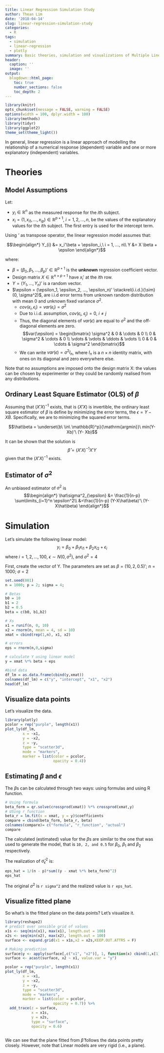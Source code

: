 ```yaml
---
title: Linear Regression Simulation Study
author: Thean Lim
date: '2018-04-14'
slug: linear-regression-simulation-study
categories:
  - R
tags: 
  - simulation
  - linear-regression
  - plotly
summary: Basic theories, simulation and visualizations of Multiple Linear Regression.
header:
  caption: ''
  image: ''
output:
  blogdown::html_page:
    toc: true
    number_sections: false
    toc_depth: 2
---
```


```r
library(knitr)
opts_chunk$set(message = FALSE, warning = FALSE)
options(width = 100, dplyr.width = 100)
library(methods)
library(tidyr)
library(ggplot2)
theme_set(theme_light())
```

In general, linear regression is a linear approach of modelling the relationship of a numerical response (dependent) variable and one or more explanatory (independent) variables.  

# Theories
## Model Assumptions
Let:

- $y_i \in \mathbb{R}^n$ as the measured response for the $i$th subject.  
- $x_i = (1, x_{i1}, ..., x_{ip}) \in \mathbb{R}^{p+1}$, $i = 1, 2, ..., n$, be the values of the explanatory values for the $i$th subject. The first entry is used for the intercept term. 

Using *'* as transpose operator, the linear regression model assumes that:

$$\begin{align*}
Y_{i} &= x_i'\beta + \epsilon_i,\ i = 1, ..., n\\
Y &= X \beta + \epsilon
\end{align*}$$

where:

* $\beta = (\beta_0, \beta_1, ..., \beta_p)' \in \mathbb{R}^{p+1}$ is the **unknown** regression coefficient vector.
* Design matrix $X \in \mathbb{R}^{n\times {p+1}}$ have $x_i'$ at the $i$th row.  
* $Y = (Y_1, ..., Y_n)'$ is a random vector.
* $\epsilon = (\epsilon_1, \epsilon_2, ..., \epsilon_n)' \stackrel{i.i.d.}{\sim} (0, \sigma^2)$, are i.i.d error terms from unknown random distribution with mean 0 and unknown fixed variance $\sigma^2$.
    + $cov(\epsilon_i, \epsilon_i) = var (\epsilon_i) = \sigma^2$
    + Due to i.i.d. assumption, $cov(\epsilon_i,\ \epsilon_j) = 0,\ i \neq j$
    + Thus, the diagonal elements of $var(\epsilon)$ are equal to $\sigma^2$ and the off-diagonal elements are zero. 
$$var(\epsilon) = 
 \begin{bmatrix}
  \sigma^2 & 0 & \cdots & 0 \\
  0 & \sigma^2 & \cdots & 0 \\
  \vdots  & \vdots  & \ddots & \vdots  \\
  0 & 0 & \cdots & \sigma^2 
 \end{bmatrix}$$
    + We can write $var(\epsilon) = \sigma^2 I_n$, where $I_n$ is a $n \times n$ identity matrix, with ones on its diagonal and zero everywhere else.  

\bigskip

Note that no assumptions are imposed onto the design matrix X: the values can be chosen by experimenter or they could be randomly realised from any distributions.

## Ordinary Least Square Estimator (OLS) of $\beta$

Assuming that $(X'X)^{-1}$ exists, that is $(X'X)$ is invertible, the ordinary least square estimator of $\beta$ is define by minimizing the error terms, the $\epsilon = Y - XB$. Specifically, we are to minimizing the squared error terms.  

$$\hat\beta = \underset{b\ \in\ \mathbb{R}^p}{\mathrm{argmin}}\ min(Y-Xb)'\ (Y- Xb)$$

It can be shown that the solution is 
$$\hat \beta = (X'X)^{-1} X'Y$$  given that the $(X'X)^{-1}$ exists.  
  
## Estimator of $\sigma^2$

An unbiased estimator of $\sigma^2$ is 
$$\begin{align*}
\hat\sigma^2_{\epsilon} &= \frac{1}{n-p} \sum\limits_{i=1}^n \epsilon^2\\
&=\frac{1}{n-p} (Y-X\hat\beta)'\ (Y- X\hat\beta)
\end{align*}$$

# Simulation

Let's simulate the following linear model:
$$y_i = \beta_0 + \beta_1x_{i1} + \beta_2x_{i2} + \epsilon_i$$
where $i = 1,2,...,100$, $\epsilon \sim N(0, \sigma^2)$, and $\sigma^2 = 4$  

 
First, create the vector of Y. The parameters are set as $\beta =(10, 2, 0.5)'$; $n = 1000$; $\sigma = 2$
```r
set.seed(001)
n = 1000; p = 2; sigma = 4;

# Betas
b0 = 10
b1 = 2
b2 = 0.5
beta = c(b0, b1,b2)

# Xs
x1 = runif(n, 0, 10)
x2 = rnorm(n, mean = 4, sd = 10)
xmat = cbind(rep(1,n), x1, x2)

# errors
eps = rnorm(n,0,sigma)

# calculate Y using linear model
y = xmat %*% beta + eps

#bind data
df_lm = as.data.frame(cbind(y,xmat))
colnames(df_lm) = c("y", "intercept", "x1", "x2")
head(df_lm)
```

## Visualize data points

Let's visualize the data.  
```r
library(plotly)
pcolor = rep("purple", length(x1))
plot_ly(df_lm,
        x = ~x1,
        y = ~x2,
        z = ~y,
        type = "scatter3d", 
        mode = "markers",
        marker = list(color = pcolor, 
                      opacity = 0.4))
```

## Estimating $\beta$ and $\epsilon$

The $\beta$s can be calculated through two ways: using formulas and using R function.  
```r
# Using formula
beta_form = qr.solve(crossprod(xmat)) %*% crossprod(xmat,y)
# USing r function
beta_r = lm.fit(x = xmat, y = y)$coefficients
compare = cbind(beta_form, beta_r, beta)
colnames(compare)= c("formula", "r_function", "actual")
compare
```

The calculated (estimated) value for the $\beta$s are similar to the one that was used to generate the model, that is `10, 2, and 0.5` for $\beta_0$, $\beta_1$ and $\beta_2$ respectively.  

The realization of $\hat\sigma^2_{\epsilon}$ is:
```r
eps_hat = 1/(n - p)*sum((y - xmat %*% beta_form)^2)
eps_hat
```
The original $\sigma^2$ is `r sigma^2` and the realized value is `r eps_hat`.

## Visualize fitted plane

So what's is the fitted plane on the data points? Let's visualize it.  

```r
library(reshape2)
# predict over sensible grid of values
x1s <- seq(min(x1), max(x1), length.out = 100)
x2s <- seq(min(x2), max(x2), length.out = 100)
surface <- expand.grid(x1 = x1s,x2 = x2s,KEEP.OUT.ATTRS = F)

# Making prediction
surface$y <- apply(surface[,c("x1", "x2")], 1, function(x) cbind(1,x[1], x[2]) %*% beta_form)
surface <- acast(surface, x2 ~ x1, value.var = "y")

pcolor = rep("purple", length(x1))
plot_ly(df_lm,
        x = ~x1,
        y = ~x2,
        z = ~y,
        type = "scatter3d", 
        mode = "markers",
        marker = list(color = pcolor, 
                      opacity = 0.7)) %>%
  add_trace(z = surface,
            x = x1s,
            y = x2s,
            type = "surface",
            opacity = 0.6)
  
```

We can see that the plane fitted from $\hat\beta$ follows the data points pretty closely. However, note that Linear models are very rigid (i.e., a plane). 
